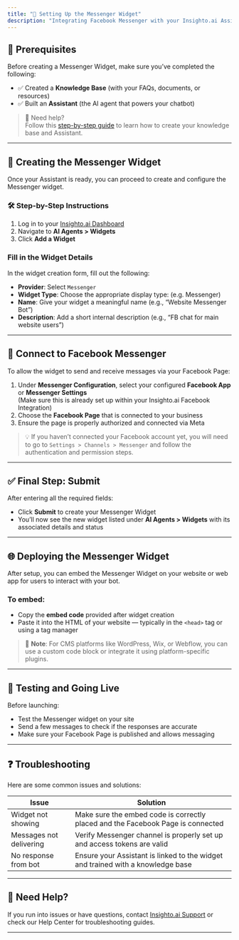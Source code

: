 ```yaml
---
title: "💬 Setting Up the Messenger Widget"
description: "Integrating Facebook Messenger with your Insighto.ai Assistant allows you to automatically respond to users directly through your Facebook Page using a trained chatbot. This guide walks you through all the steps required to set up your Messenger widget, from prerequisites to final setup."
---
```


## 🔄 Prerequisites

Before creating a Messenger Widget, make sure you’ve completed the following:

- ✅ Created a **Knowledge Base** (with your FAQs, documents, or resources)
- ✅ Built an **Assistant** (the AI agent that powers your chatbot)

> 📘 Need help?\
> Follow this [step-by-step guide](#) to learn how to create your knowledge base and Assistant.

---

## 🧩 Creating the Messenger Widget

Once your Assistant is ready, you can proceed to create and configure the Messenger widget.

### 🛠 Step-by-Step Instructions

1. Log in to your [Insighto.ai Dashboard](https://dashboard.insighto.ai)
2. Navigate to **AI Agents \> Widgets**
3. Click **Add a Widget**

### Fill in the Widget Details

In the widget creation form, fill out the following:

- **Provider**: Select `Messenger`
- **Widget Type**: Choose the appropriate display type: (e.g. Messenger)
- **Name**: Give your widget a meaningful name (e.g., “Website Messenger Bot”)
- **Description**: Add a short internal description (e.g., “FB chat for main website users”)

---

## 🔗 Connect to Facebook Messenger

To allow the widget to send and receive messages via your Facebook Page:

1. Under **Messenger Configuration**, select your configured **Facebook App** or **Messenger Settings**\
   (Make sure this is already set up within your Insighto.ai Facebook Integration)
2. Choose the **Facebook Page** that is connected to your business
3. Ensure the page is properly authorized and connected via Meta

> 💡 If you haven’t connected your Facebook account yet, you will need to go to `Settings > Channels > Messenger` and follow the authentication and permission steps.

---

## ✅ Final Step: Submit

After entering all the required fields:

- Click **Submit** to create your Messenger Widget
- You’ll now see the new widget listed under **AI Agents \> Widgets** with its associated details and status

---

## 🌐 Deploying the Messenger Widget

After setup, you can embed the Messenger Widget on your website or web app for users to interact with your bot.

### To embed:

- Copy the **embed code** provided after widget creation
- Paste it into the HTML of your website — typically in the `<head>` tag or using a tag manager

> 🧠 **Note**: For CMS platforms like WordPress, Wix, or Webflow, you can use a custom code block or integrate it using platform-specific plugins.

---

## 🧪 Testing and Going Live

Before launching:

- Test the Messenger widget on your site
- Send a few messages to check if the responses are accurate
- Make sure your Facebook Page is published and allows messaging

---

## ❓ Troubleshooting

Here are some common issues and solutions:

| Issue                   | Solution                                                                        |
| ----------------------- | ------------------------------------------------------------------------------- |
| Widget not showing      | Make sure the embed code is correctly placed and the Facebook Page is connected |
| Messages not delivering | Verify Messenger channel is properly set up and access tokens are valid         |
| No response from bot    | Ensure your Assistant is linked to the widget and trained with a knowledge base |

---

## 📘 Need Help?

If you run into issues or have questions, contact [Insighto.ai Support](mailto:support@insighto.ai) or check our Help Center for troubleshooting guides.

---